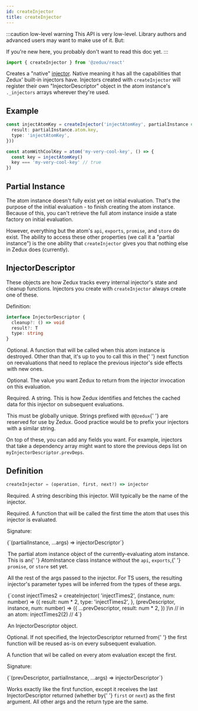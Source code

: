 ```yaml
---
id: createInjector
title: createInjector
---
```



:::caution low-level warning
This API is very low-level. Library authors and advanced users may want to make use of it. But:

If you're new here, you probably don't want to read this doc yet.
:::

```ts
import { createInjector } from '@zedux/react'
```

Creates a "native" [injector](../glossary#injector). Native meaning it has all the capabilities that Zedux' built-in injectors have. Injectors created with `createInjector` will register their own "InjectorDescriptor" object in the atom instance's `._injectors` arrays wherever they're used.

## Example

```ts
const injectAtomKey = createInjector('injectAtomKey', partialInstance => ({
  result: partialInstance.atom.key,
  type: 'injectAtomKey',
}))

const atomWithCoolKey = atom('my-very-cool-key', () => {
  const key = injectAtomKey()
  key === 'my-very-cool-key' // true
})
```

## Partial Instance

The atom instance doesn't fully exist yet on initial evaluation. That's the purpose of the initial evaluation - to finish creating the atom instance. Because of this, you can't retrieve the full atom instance inside a state factory on initial evaluation.

However, everything but the atom's `api`, `exports`, `promise`, and `store` do exist. The ability to access these other properties (we call it a "partial instance") is the one ability that `createInjector` gives you that nothing else in Zedux does (currently).

## InjectorDescriptor

These objects are how Zedux tracks every internal injector's state and cleanup functions. Injectors you create with `createInjector` always create one of these.

Definition:

```ts
interface InjectorDescriptor {
  cleanup?: () => void
  result?: T
  type: string
}
```

<Legend>
  <Item name="cleanup">
    <p>
      Optional. A function that will be called when this atom instance is
      destroyed. Other than that, it's up to you to call this in the{' '}
      <Link to="#next">next function</Link> on reevaluations that need to
      replace the previous injector's side effects with new ones.
    </p>
  </Item>
  <Item name="result">
    <p>
      Optional. The value you want Zedux to return from the injector invocation
      on this evaluation.
    </p>
  </Item>
  <Item name="type">
    <p>
      Required. A string. This is how Zedux identifies and fetches the cached
      data for this injector on subsequent evaluations.
    </p>
    <p>
      This must be globally unique. Strings prefixed with <code>@@zedux</code>{' '}
      are reserved for use by Zedux. Good practice would be to prefix your
      injectors with a similar string.
    </p>
  </Item>
</Legend>

On top of these, you can add any fields you want. For example, injectors that take a dependency array might want to store the previous deps list on `myInjectorDescriptor.prevDeps`.

## Definition

```ts
createInjector = (operation, first, next?) => injector
```

<Legend>
  <Item name="operation">
    <p>
      Required. A string describing this injector. Will typically be the name of
      the injector.
    </p>
  </Item>
  <Item name="first">
    <p>
      Required. A function that will be called the first time the atom that uses
      this injector is evaluated.
    </p>
    <p>Signature:</p>
    <Ts>{`(partialInstance, ...args) => injectorDescriptor`}</Ts>
    <Legend>
      <Item name="partialInstance">
        <p>
          The partial atom instance object of the currently-evaluating atom
          instance. This is an{' '}
          <Link to="../classes/AtomInstance">AtomInstance</Link> class instance
          without the <code>api</code>, <code>exports</code>,{' '}
          <code>promise</code>, or <code>store</code> set yet.
        </p>
      </Item>
      <Item name="...args">
        <p>
          All the rest of the args passed to the injector. For TS users, the
          resulting injector's parameter types will be inferred from the types
          of these args.
        </p>
        <Ts>{`const injectTimes2 = createInjector(
  'injectTimes2',
  (instance, num: number) => ({
    result: num * 2,
    type: 'injectTimes2',
  },
  (prevDescriptor, instance, num: number) => ({
    ...prevDescriptor,
    result: num * 2,
  })
)\n
// in an atom:
injectTimes2(2) // 4`}</Ts>
      </Item>
      <Item name="Returns">
        <p>
          An <Link to="#injectordescriptor">InjectorDescriptor</Link> object.
        </p>
      </Item>
    </Legend>
  </Item>
  <Item name="next">
    <p>
      Optional. If not specified, the InjectorDescriptor returned from{' '}
      <Link to="#first">the first function</Link> will be reused as-is on every
      subsequent evaluation.
    </p>
    <p>
      A function that wil be called on every atom evaluation except the first.
    </p>
    <p>Signature:</p>
    <Ts>{`(prevDescriptor, partialInstance, ...args) => injectorDescriptor`}</Ts>
    <p>
      Works exactly like <Link to="#first">the first function</Link>, except it
      receives the last InjectorDescriptor returned (whether by{' '}
      <code>first</code> or <code>next</code>) as the first argument. All other
      args and the return type are the same.
    </p>
  </Item>
</Legend>

